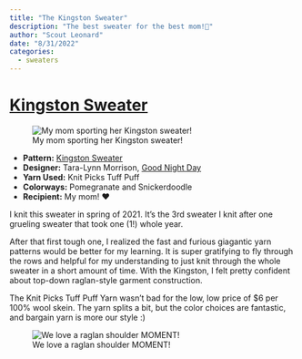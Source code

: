 ```yaml
---
title: "The Kingston Sweater"
description: "The best sweater for the best mom!🫶"
author: "Scout Leonard"
date: "8/31/2022"
categories:
  - sweaters
---
```


# [Kingston Sweater](https://www.ravelry.com/projects/scoutcleonard/kingston-sweater)

![My mom sporting her Kingston sweater!](../figs/kingston_1.jpeg)

-   **Pattern:** [Kingston Sweater](https://www.ravelry.com/patterns/library/kingston-sweater-2)
-   **Designer:** Tara-Lynn Morrison, [Good Night Day](https://www.goodnightday.ca)
-   **Yarn Used:** Knit Picks Tuff Puff
-   **Colorways:** Pomegranate and Snickerdoodle
-   **Recipient:** My mom! ❤️

I knit this sweater in spring of 2021. It's the 3rd sweater I knit after one grueling sweater that took one (1!) whole year.

After that first tough one, I realized the fast and furious giagantic yarn patterns would be better for my learning. It is super gratifying to fly through the rows and helpful for my understanding to just knit through the whole sweater in a short amount of time. With the Kingston, I felt pretty confident about top-down raglan-style garment construction.

The Knit Picks Tuff Puff Yarn wasn't bad for the low, low price of \$6 per 100% wool skein. The yarn splits a bit, but the color choices are fantastic, and bargain yarn is more our style :)

![We love a raglan shoulder MOMENT!](../figs/kingston_2.jpeg)
